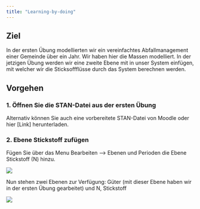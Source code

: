 ```yaml
---
title: "Learning-by-doing"
---
```


## Ziel

In der ersten Übung modellierten wir ein vereinfachtes Abfallmanagement einer Gemeinde über ein Jahr. Wir haben hier die Massen modelliert. In der jetzigen Übung werden wir eine zweite Ebene mit in unser System einfügen, mit welcher wir die Sticksoffflüsse durch das System berechnen werden.

## Vorgehen

### 1. Öffnen Sie die STAN-Datei aus der ersten Übung

Alternativ können Sie auch eine vorbereitete STAN-Datei von Moodle oder hier \[Link\] herunterladen.

### 2. Ebene Stickstoff zufügen

Fügen Sie über das Menu Bearbeiten --\> Ebenen und Perioden die Ebene Stickstoff (N) hinzu.

![](images/Lektion2_2_1.png)

Nun stehen zwei Ebenen zur Verfügung: Güter (mit dieser Ebene haben wir in der ersten Übung gearbeitet) und N, Stickstoff

![](images/Lektion2_2_2.png)
